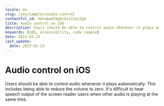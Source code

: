 ```yaml
---
locale: en
slug: /ios/samples/audio-control
contentful_id: 6drw6wUlNgRcUiiZ1ejSg6
title: Audio control on iOS
description: Users should be able to control audio whenever it plays automatically.
keywords: [iOS, accessibility, code sample]
date: 2023-01-23
last_update:
  date: 2023-01-23
---
```


# Audio control on iOS

Users should be able to control audio whenever it plays automatically. This includes being able to reduce the volume to zero. It's difficult to hear speech output of the screen reader users when other audio is playing at the same time.

<CodeSample id="media-audio-control" framework="ios" locale="en"/>
